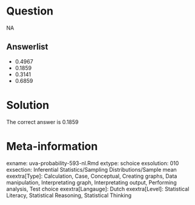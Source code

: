 Question
========

NA

Answerlist
----------
* 0.4967
* 0.1859
* 0.3141
* 0.6859

Solution
========

The correct answer is  0.1859 

Meta-information
================
exname: uva-probability-593-nl.Rmd 
extype: schoice 
exsolution: 010 
exsection: Inferential Statistics/Sampling Distributions/Sample mean
exextra[Type]: Calculation, Case, Conceptual, Creating graphs, Data manipulation, Interpretating graph, Interpretating output, Performing analysis, Test choice 
exextra[Langauge]: Dutch 
exextra[Level]: Statistical Literacy, Statistical Reasoning, Statistical Thinking 
